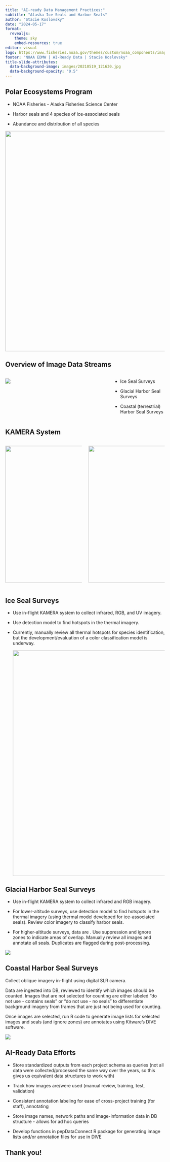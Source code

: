 ```yaml
---
title: "AI-ready Data Management Practices:"
subtitle: "Alaska Ice Seals and Harbor Seals"
author: "Stacie Koslovsky"
date: "2024-05-17"
format: 
  revealjs:
    theme: sky
    embed-resources: true
editor: visual
logo: https://www.fisheries.noaa.gov/themes/custom/noaa_components/images/fisheries_header_logo_jul2019.png
footer: "NOAA EDMW | AI-Ready Data | Stacie Koslovsky"
title-slide-attributes:
  data-background-image: images/20210519_121630.jpg
  data-background-opacity: "0.5"
---
```


## Polar Ecosystems Program

-   NOAA Fisheries - Alaska Fisheries Science Center

-   Harbor seals and 4 species of ice-associated seals

-   Abundance and distribution of all species

![](images/DSC00105_edited.JPG){fig-align="center" width="694"}

## Overview of Image Data Streams {.smaller}

::: columns
::: {.column width="66%"}
![](images/20200904_190223.jpg)
:::

::: {.column width="34%"}
-   Ice Seal Surveys

-   Glacial Harbor Seal Surveys

-   Coastal (terrestrial) Harbor Seal Surveys
:::
:::

## KAMERA System

::: columns
::: {.column width="50%"}
![](images/20200825_183351-05.jpg){width="431"}
:::

::: {.column width="50%"}
![](AI-ReadyData_EDMW_2024-05_files/images/20200901_170427.jpg){width="431"}
:::
:::

## Ice Seal Surveys  {.smaller}

-   Use in-flight KAMERA system to collect infrared, RGB, and UV imagery.

-   Use detection model to find hotspots in the thermal imagery.

-   Currently, manually review all thermal hotspots for species identification, but the development/evaluation of a color classification model is underway.

    ![](images/20210517_120403.jpg){fig-align="center" width="711"}

## Glacial Harbor Seal Surveys {.smaller}

-   Use in-flight KAMERA system to collect infrared and RGB imagery.

-   For lower-altitude surveys, use detection model to find hotspots in the thermal imagery (using thermal model developed for ice-associated seals). Review color imagery to classify harbor seals.

-   For higher-altitude surveys, data are . Use suppression and ignore zones to indicate areas of overlap. Manually review all images and annotate all seals. Duplicates are flagged during post-processing.

![](images/20200904_141206_edited.jpg)

## Coastal Harbor Seal Surveys

Collect oblique imagery in-flight using digital SLR camera.

Data are ingested into DB, reviewed to identify which images should be counted. Images that are not selected for counting are either labeled "do not use - contains seals" or "do not use - no seals" to differentiate background imagery from frames that are just not being used for counting.

Once images are selected, run R code to generate image lists for selected images and seals (and ignore zones) are annotates using Kitware's DIVE software.

![](images/SKH03539.JPG)

## AI-Ready Data Efforts

-   Store standardized outputs from each project schema as queries (not all data were collected/processed the same way over the years, so this gives us equivalent data structures to work with)

-   Track how images are/were used (manual review, training, test, validation)

-   Consistent annotation labeling for ease of cross-project training (for staff), annotating

-   Store image names, network paths and image-information data in DB structure - allows for ad hoc queries

-   Develop functions in pepDataConnect R package for generating image lists and/or annotation files for use in DIVE

## Thank you!

